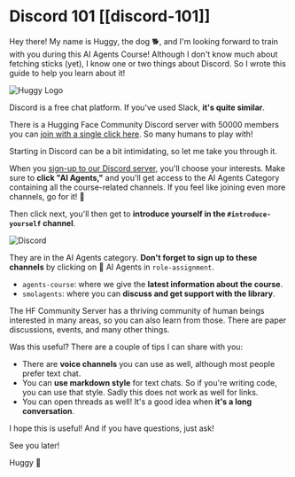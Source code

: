 # Discord 101 [[discord-101]]

Hey there! My name is Huggy, the dog 🐕, and I'm looking forward to train with you during this AI Agents Course!
Although I don't know much about fetching sticks (yet), I know one or two things about Discord. So I wrote this guide to help you learn about it!

<img src="https://huggingface.co/datasets/huggingface-ai-agents-course/course-images/resolve/main/en/unit0/huggy-logo.jpg" alt="Huggy Logo"/>

Discord is a free chat platform. If you've used Slack, **it's quite similar**. 
<!-- TODO: Verify Discord invite link -->
There is a Hugging Face Community Discord server with 50000 members you can <a href="https://discord.gg/ydHrjt3WP5">join with a single click here</a>. So many humans to play with!

Starting in Discord can be a bit intimidating, so let me take you through it.

<!-- TODO: Verify Discord sign-up link -->
When you [sign-up to our Discord server](http://hf.co/join/discord), you'll choose your interests. Make sure to **click "AI Agents,"** and you'll get access to the AI Agents Category containing all the course-related channels. If you feel like joining even more channels, go for it! 🚀

Then click next, you'll then get to **introduce yourself in the `#introduce-yourself` channel**.


<img src="https://huggingface.co/datasets/huggingface-ai-agents-course/course-images/resolve/main/en/unit0/discord2.jpg" alt="Discord"/>

They are in the AI Agents category. **Don't forget to sign up to these channels** by clicking on 🤖 AI Agents in `role-assignment`.
- `agents-course`: where we give the **latest information about the course**.
- `smolagents`: where you can **discuss and get support with the library**.

The HF Community Server has a thriving community of human beings interested in many areas, so you can also learn from those. There are paper discussions, events, and many other things.

Was this useful? There are a couple of tips I can share with you:

- There are **voice channels** you can use as well, although most people prefer text chat.
- You can **use markdown style** for text chats. So if you're writing code, you can use that style. Sadly this does not work as well for links.
- You can open threads as well! It's a good idea when **it's a long conversation**.

I hope this is useful! And if you have questions, just ask!

See you later!

Huggy 🐶
